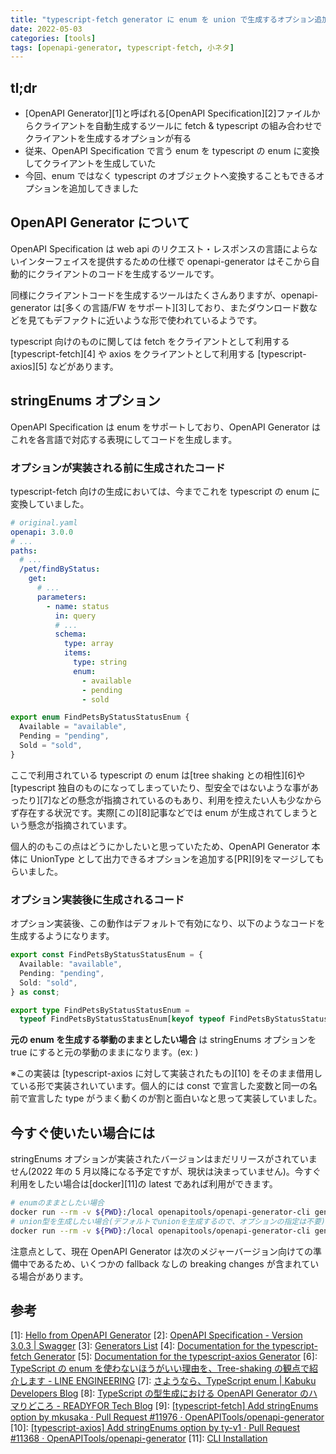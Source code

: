 ```yaml
---
title: "typescript-fetch generator に enum を union で生成するオプション追加した"
date: 2022-05-03
categories: [tools]
tags: [openapi-generator, typescript-fetch, 小ネタ]
---
```


## tl;dr

- [OpenAPI Generator][1]と呼ばれる[OpenAPI Specification][2]ファイルからクライアントを自動生成するツールに fetch & typescript の組み合わせでクライアントを生成するオプションが有る
- 従来、OpenAPI Specification で言う enum を typescript の enum に変換してクライアントを生成していた
- 今回、enum ではなく typescript のオブジェクトへ変換することもできるオプションを追加してきました

## OpenAPI Generator について

OpenAPI Specification は web api のリクエスト・レスポンスの言語によらないインターフェイスを提供するための仕様で openapi-generator はそこから自動的にクライアントのコードを生成するツールです。

同様にクライアントコードを生成するツールはたくさんありますが、openapi-generator は[多くの言語/FW をサポート][3]しており、またダウンロード数などを見てもデファクトに近いような形で使われているようです。

typescript 向けのものに関しては fetch をクライアントとして利用する [typescript-fetch][4] や axios をクライアントとして利用する [typescript-axios][5] などがあります。

## stringEnums オプション

OpenAPI Specification は enum をサポートしており、OpenAPI Generator はこれを各言語で対応する表現にしてコードを生成します。

### オプションが実装される前に生成されたコード

typescript-fetch 向けの生成においては、今までこれを typescript の enum に変換していました。

```yaml
# original.yaml
openapi: 3.0.0
# ...
paths:
  # ...
  /pet/findByStatus:
    get:
      # ...
      parameters:
        - name: status
          in: query
          # ...
          schema:
            type: array
            items:
              type: string
              enum:
                - available
                - pending
                - sold
```

```ts
export enum FindPetsByStatusStatusEnum {
  Available = "available",
  Pending = "pending",
  Sold = "sold",
}
```

ここで利用されている typescript の enum は[tree shaking との相性][6]や[typescript 独自のものになってしまっていたり、型安全ではないような事があったり][7]などの懸念が指摘されているのもあり、利用を控えたい人も少なからず存在する状況です。実際[この][8]記事などでは enum が生成されてしまうという懸念が指摘されています。

個人的のもこの点はどうにかしたいと思っていたため、OpenAPI Generator 本体に UnionType として出力できるオプションを追加する[PR][9]をマージしてもらいました。

### オプション実装後に生成されるコード

オプション実装後、この動作はデフォルトで有効になり、以下のようなコードを生成するようになります。

```ts
export const FindPetsByStatusStatusEnum = {
  Available: "available",
  Pending: "pending",
  Sold: "sold",
} as const;

export type FindPetsByStatusStatusEnum =
  typeof FindPetsByStatusStatusEnum[keyof typeof FindPetsByStatusStatusEnum];
```

**元の enum を生成する挙動のままとしたい場合** は stringEnums オプションを true にすると元の挙動のままになります。(ex: )

※この実装は [typescript-axios に対して実装されたもの][10] をそのまま借用している形で実装されいています。個人的には const で宣言した変数と同一の名前で宣言した type がうまく動くのが割と面白いなと思って実装していました。

## 今すぐ使いたい場合には

stringEnums オプションが実装されたバージョンはまだリリースがされていません(2022 年の 5 月以降になる予定ですが、現状は決まっていません)。今すぐ利用をしたい場合は[docker][11]の latest であれば利用ができます。

```bash
# enumのままとしたい場合
docker run --rm -v ${PWD}:/local openapitools/openapi-generator-cli generate -i /local/spec.yaml -g typescript-fetch -o local/generated/ -p stringEnum=true
# union型を生成したい場合(デフォルトでunionを生成するので、オプションの指定は不要)
docker run --rm -v ${PWD}:/local openapitools/openapi-generator-cli generate -i /local/spec.yaml -g typescript-fetch -o local/generated/
```

注意点として、現在 OpenAPI Generator は次のメジャーバージョン向けての準備中であるため、いくつかの fallback なしの breaking changes が含まれている場合があります。

## 参考

[1]: [Hello from OpenAPI Generator](https://openapi-generator.tech/)
[2]: [OpenAPI Specification - Version 3.0.3 | Swagger](https://swagger.io/specification/)
[3]: [Generators List](https://openapi-generator.tech/docs/generators/)
[4]: [Documentation for the typescript-fetch Generator](https://openapi-generator.tech/docs/generators/typescript-fetch/)
[5]: [Documentation for the typescript-axios Generator](https://openapi-generator.tech/docs/generators/typescript-axios/)
[6]: [TypeScript の enum を使わないほうがいい理由を、Tree-shaking の観点で紹介します - LINE ENGINEERING](https://engineering.linecorp.com/ja/blog/typescript-enum-tree-shaking/)
[7]: [さようなら、TypeScript enum | Kabuku Developers Blog](https://www.kabuku.co.jp/developers/good-bye-typescript-enum)
[8]: [TypeScript の型生成における OpenAPI Generator のハマりどころ - READYFOR Tech Blog](https://tech.readyfor.jp/entry/2021/04/15/170227)
[9]: [[typescript-fetch] Add stringEnums option by mkusaka · Pull Request #11976 · OpenAPITools/openapi-generator](https://github.com/OpenAPITools/openapi-generator/pull/11976)
[10]: [[typescript-axios] Add stringEnums option by ty-v1 · Pull Request #11368 · OpenAPITools/openapi-generator](https://github.com/OpenAPITools/openapi-generator/pull/11368)
[11]: [CLI Installation](https://openapi-generator.tech/docs/installation/#docker)
